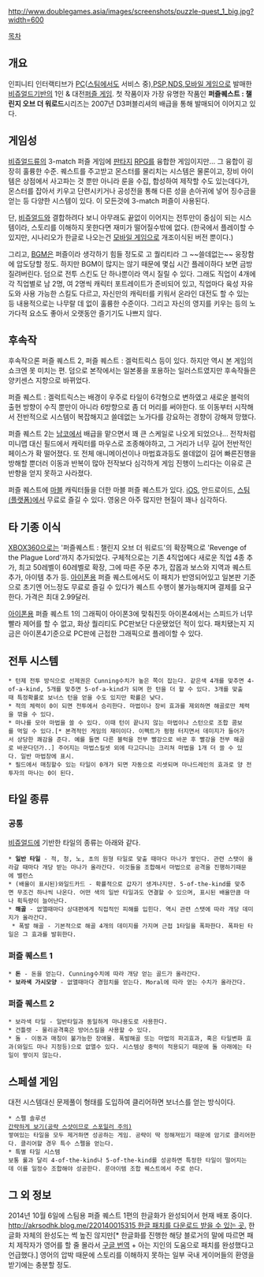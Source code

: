 http://www.doublegames.asia/images/screenshots/puzzle-quest_1_big.jpg?width=600

[[목차]]

== 개요 ==
인피니티 인터랙티브가 [[PC]]([[스팀]]에서도 서비스 중),[[PSP]],[[NDS]],[[모바일 게임]]으로 발매한 [[비쥬얼드]]기반의 1인 & 대전[[퍼즐 게임]]. 첫 작품이자 가장 유명한 작품인 '''퍼즐퀘스트 : 챌린지 오브 더 워로드'''시리즈는 2007년 D3퍼블리셔의 배급을 통해 발매되어 이어지고 있다.

== 게임성 ==
[[비쥬얼드]]류의 3-match 퍼즐 게임에 [[판타지]] [[RPG]]를 융합한 게임이지만... 그 융합이 굉장히 훌륭한 수준. 퀘스트를 주고받고 몬스터를 물리치는 시스템은 물론이고, 장비 아이템은 상점에서 사고파는 것 뿐만 아니라 룬을 수집, 합성하여 제작할 수도 있는데다가, 몬스터를 잡아서 키우고 단련시키거나 공성전을 통해 다른 성을 손아귀에 넣어 징수금을 얻는 등 다양한 시스템이 있다. 이 모든것에 3-match 퍼즐이 사용된다.

단, [[비쥬얼드]]와 결합하려다 보니 아무래도 끝없이 이어지는 전투만이 중심이 되는 시스템이라, 스토리를 이해하지 못한다면 재미가 떨어질수밖에 없다. (한국에서 플레이할 수 있지만, 시나리오가 한글로 나오는건 [[모바일 게임]]으로 개조이식된 버전 뿐이다.)

그리고, [[BGM]]은 퍼즐이라 생각하기 힘들 정도로 고 퀄리티라 그 ~~쓸데없는~~ 웅장함에 압도당할 정도. 하지만 BGM이 많지는 않기 때문에 몇십 시간 플레이하다 보면 금방 질려버린다. 덤으로 전투 스킨도 단 하나뿐이라 역시 질릴 수 있다. 그래도 직업이 4개에 각 직업별로 남 2명, 여 2명씩 캐릭터 포트레이트가 준비되어 있고, 직업마다 육성 자유도와 사용 가능한 스킬도 다르고, 자신만의 캐릭터를 키워서 온라인 대전도 할 수 있는 등 내용적으로는 나무랄 데 없이 훌륭한 수준이다. 그리고 자신의 영지를 키우는 등의 노가다적 요소도 좋아서 오랫동안 즐기기도 나쁘지 않다.

== 후속작 ==
후속작으론 퍼즐 퀘스트 2, 퍼즐 퀘스트 : 겔럭트릭스 등이 있다. 하지만 역시 본 게임의 쇼크엔 못 미치는 편. 덤으로 본작에서는 일본풍을 포용하는 일러스트였지만 후속작들은 양키센스 지향으로 바뀌었다.

퍼즐 퀘스트 : 겔럭트릭스는 배경이 우주로 타일이 6각형으로 변하였고 새로운 블럭의 출현 방향이 수직 뿐만이 아니라 6방향으로 좀 더 머리를 써야한다. 또 이동부터 시작해서 전반적으로 시스템이 복잡해지고 쓸데없는 노가다를 강요하는 경향이 강해져 망했다.

퍼즐 퀘스트 2는 [[남코]]에서 배급을 맡으면서 꽤 큰 스케일로 나오게 되었으나... 전작처럼 미니맵 대신 필드에서 캐릭터를 마우스로 조종해야하고, 그 거리가 너무 길어 전반적인 페이스가 확 떨어졌다. 또 전체 애니메이션이나 마법효과등도 쓸데없이 길어 빠른진행을 방해할 뿐더러 이동과 반복이 많아 전작보다 심각하게 게임 진행이 느리다는 이유로 큰 반향을 얻지 못하고 사라졌다.

퍼즐 퀘스트에 [[마블]] 캐릭터들을 더한 마블 퍼즐 퀘스트가 있다. [[iOS]], 안드로이드, [[스팀(플랫폼)]]에서 무료로 즐길 수 있다. 영웅은 아주 많지만 현질이 꽤나 심각하다.

== 타 기종 이식 ==
[[XBOX360]]으로는 '퍼즐퀘스트 : 챌린지 오브 더 워로드'의 확장팩으로 'Revenge of the Plague Lord'까지 추가되었다. 구체적으로는 기존 4직업에다 새로운 직업 4종 추가, 최고 50레벨이 60레벨로 확장, 그에 따른 주문 추가, 잡몹과 보스와 지역과 퀘스트 추가, 아이템 추가 등. [[아이폰]]용 퍼즐 퀘스트에서도 이 패치가 반영되어있고 일본판 기준으로 초기엔 어느정도 무료로 즐길 수 있다가 퀘스트 수행이 불가능해지며 결제를 요구한다. 가격은 최대 2.99달러.

[[아이폰]]용 퍼즐 퀘스트 1의 그래픽이 아이폰3에 맞춰진듯 아이폰4에서는 스피드가 너무 빨라 제어를 할 수 없고, 화상 퀄리티도 PC판보단 다운됐었던 적이 있다. 패치됐는지 지금은 아이폰4기준으로 PC판에 근접한 그래픽으로 플레이할 수 있다.

== 전투 시스템 ==
 * 턴제 전투 방식으로 선제권은 Cunning수치가 높은 쪽이 잡는다. 같은색 4개를 맞추면 4-of-a-kind, 5개를 맞추면 5-of-a-kind가 되며 한 턴을 더 할 수 있다. 3개를 맞출때 특정확률로 보너스 턴을 얻을 수도 있지만 확률은 낮다.
 * 적의 체력이 0이 되면 전투에서 승리한다. 마법이나 장비 효과를 제외하면 해골로만 체력을 깎을 수 있다.
 * 마나를 모아 마법을 쓸 수 있다. 이때 턴이 끝나지 않는 마법이나 스턴으로 조합 콤보를 먹일 수 있다.[* 본격적인 게임의 재미이다. 이펙트가 펑펑 터지면서 데미지가 들어가서 상당한 쾌감을 준다. 예를 들면 다른 블럭을 전부 빨강으로 바꾼 후 빨강을 전부 해골로 바꾼다던가..] 주어지는 마법스킬셋 외에 타고다니는 크리쳐 마법을 1개 더 쓸 수 있다. 일반 마법창에 표시.
 * 필드에서 매칭할수 있는 타일이 0개가 되면 자동으로 리셋되며 마나드레인의 효과로 양 전투자의 마나는 0이 된다.

== 타일 종류 ==
=== 공통 ===
[[비쥬얼드]]에 기반한 타일의 종류는 아래와 같다.
 * '''일반 타일''' - 적, 청, 노, 초의 원형 타일로 맞출 때마다 마나가 쌓인다. 관련 스탯이 올라갈 때마다 개당 받는 마나가 올라간다. 이것들을 조합해서 마법으로 공격을 진행하기때문에 밸런스 
 * (배율이 표시된)와일드카드 - 확률적으로 갑자기 생겨나지만. 5-of-the-kind를 맞추면 무조건 하나씩 나온다. 어떤 색의 일반 타일과도 연결할 수 있으며, 표시된 배율만큼 마나 획득량이 늘어난다.
 * '''해골''' - 없앨때마다 상대편에게 직접적인 피해를 입힌다. 역시 관련 스탯에 따라 개당 데미지가 올라간다.
  * 폭발 해골 - 기본적으로 해골 4개의 데미지를 가지며 근접 1타일을 폭파한다. 폭파된 타일은 그 효과를 발휘한다.

=== 퍼즐 퀘스트 1 ===
 * '''돈''' - 돈을 얻는다. Cunning수치에 따라 개당 얻는 골드가 올라간다.
 * '''보라색 가시모양''' - 없앨때마다 경험치를 얻는다. Moral에 따라 얻는 수치가 올라간다.

=== 퍼즐 퀘스트 2 ===
 * 보라색 타일 - 일반타일과 동일하게 마나용도로 사용한다.
 * 건틀렛 - 물리공격혹은 방어스킬을 사용할 수 있다.
 * 돌 - 이동과 매칭이 불가능한 장애물. 폭발해골 또는 마법의 파괴효과, 혹은 타일변화 효과(와일드 마나 지정등)으로 없앨수 있다. 시스템상 중력이 적용되기 때문에 돌 아래에는 타일이 쌓이지 않는다.

== 스페셜 게임 ==
대전 시스템대신 문제풀이 형태를 도입하여 클리어하면 보너스를 얻는 방식이다.
 * 스펠 솔루션
 [http://gameguideworld.net/wp-content/uploads/2010/08/puzzle_quest_2_9.png 간략하게 보기(공략 스샷이므로 스포일러 주의)]
 쌓여있는 타일을 모두 제거하면 성공하는 게임. 공략이 딱 정해져있기 때문에 암기로 클리어한다. 클리어할 경우 특수 스펠을 얻는다.
 * 특별 타일 시스템
 보통 룰과 달리 4-of-the-kind나 5-of-the-kind를 성공하면 특정한 타일이 떨어지는데 이를 일정수 조합해야 성공한다. 룬아이템 조합 퀘스트에서 주로 쓴다.

== 그 외 정보 ==
2014년 10월 6일에 스팀용 퍼즐 퀘스트 1편의 한글화가 완성되어서 현재 배포 중이다. [[http://akrsodhk.blog.me/220140015315 한글 패치를 다운로드 받을 수 있는 곳.]] 한글화 자체의 완성도는 썩 높진 않지만[* 한글화를 진행한 해당 블로거의 말에 따르면 패치 제작자가 영어를 할 줄 몰라서 [[구글 번역]] + 아는 지인의 도움으로 패치를 완성했다고 언급했다.] 영어의 압박 때문에 스토리를 이해하지 못하는 일부 국내 게이머들의 환영을 받기에는 충분할 정도.
